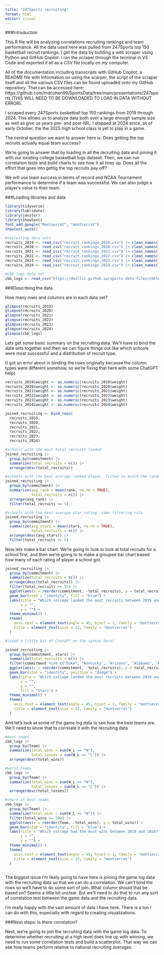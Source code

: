 ```yaml
---
title: "247Sports recruiting"
format: html
editor: visual
---
```


###Introduction

This R file will be analyzing correlations recruiting rankings and team performance. All the data used here was pulled from 247Sports top 150 basketball recruit rankings. I got the data by building a web scraper using Python and GitHub Copilot. I ran the scraper through the terminal in VS Code and exported it all as a CSV file locally on my computer.

All of the documentation including transcripts with GitHub Copilot, a README file with information on using the scarper, the script of the scraper itself and all the various CSV files can be found uploaded onto my GitHub repository. That can be accessed here: https://github.com/mdcohen99/SportsData/tree/main/presentations/247sports (THIS WILL NEED TO BE DOWNLOADED TO LOAD IN DATA WITHOUT ERROR).

I scraped every 247Sports basketball top 150 rankings from 2019 through 2024. This allows us to analyze data both over a large enough sample size as well as give us years pre- and post-NIL. I stopped at 2024 since, as of early October, the the 2025 high school class is yet to play in a game.

The central question we want to answer here is: Does getting the top recruits actually equal team success?

We're going to answer that by loading in all the recruiting data and joining it with our existing college basketball logs dataset. Then, we can run correlation tests and build charts to see how it all lines up. Does all the effort that goes into gettig the top recruits pay off?

We will use team success in terms of record and NCAA Tournament performance to determine if a team was successful. We can also judge a player's value to their team.

###Loading libraries and data

```r
library(tidyverse)
library(lubridate)
library(janitor)
library(showtext)
font_add_google("Montserrat", "montserrat")
showtext_auto()
```

```r
#recruiting data sets
recruits_2019 <- read_csv("recruit_rankings_2019.csv") |> clean_names()
recruits_2020 <- read_csv("recruit_rankings_2020.csv") |> clean_names()
recruits_2021 <- read_csv("recruit_rankings_2021.csv") |> clean_names()
recruits_2022 <- read_csv("recruit_rankings_2022.csv") |> clean_names()
recruits_2023 <- read_csv("recruit_rankings_2023.csv") |> clean_names()
recruits_2024 <- read_csv("recruit_rankings_2024.csv") |> clean_names()

#CBB logs data set
cbb_logs <- read_csv("https://dwillis.github.io/sports-data-files/cbblogs1525.csv")
```

###Describing the data

How many rows and columns are in each data set?

```r
glimpse(recruits_2019)
glimpse(recruits_2020)
glimpse(recruits_2021)
glimpse(recruits_2022)
glimpse(recruits_2023)
glimpse(recruits_2024)
glimpse(cbb_logs)
```

Lets get some basic summary on the recruiting data. We'll have to bind the data sets together and then we can figure things out like which schools were most successful and a distribution of recruit type.

(I got an error about in binding the rows originally because the column types were different somehow, so we're fixing that here with some ChatGPT help)

```r
recruits_2019$weight <- as.numeric(recruits_2019$weight)
recruits_2020$weight <- as.numeric(recruits_2020$weight)
recruits_2021$weight <- as.numeric(recruits_2021$weight)
recruits_2022$weight <- as.numeric(recruits_2022$weight)
recruits_2023$weight <- as.numeric(recruits_2023$weight)
recruits_2024$weight <- as.numeric(recruits_2024$weight)
```

```r
joined_recruiting <- bind_rows(
  recruits_2019,
  recruits_2020,
  recruits_2021,
  recruits_2022,
  recruits_2023,
  recruits_2024)
```

```r
#schools with the most total recruits landed 
joined_recruiting |> 
  group_by(commitment) |> 
  summarize(total_recruits = n()) |> 
  arrange(desc(total_recruits)) 

#schools with the best average ranked player, filted to avoid the random one off school that gets one guy
joined_recruiting |> 
  group_by(commitment) |> 
  summarize(avg_rank = mean(rank, na.rm = TRUE),
            total_recruits = n()) |> 
  arrange(avg_rank) |> 
  filter(total_recruits >= 5)

#schools with the best average star rating, same filtering rule
joined_recruiting |> 
  group_by(commitment) |> 
  summarize(avg_stars = mean(stars, na.rm = TRUE),
            total_recruits = n()) |> 
  arrange(desc(avg_stars)) |> 
  filter(total_recruits >= 5)
```

Now lets make a bar chart. We're going to look to look at total recruits for a school first, and then we're going to to make a grouped bar chart based how many of each rating of player a school got.

```r
joined_recruiting |> 
  group_by(commitment) |> 
  summarize(total_recruits = n()) |> 
  arrange(desc(total_recruits)) |> 
  filter(total_recruits >= 15) |> 
  ggplot(aes(x = reorder(commitment, -total_recruits), y = total_recruits)) +
  geom_bar(stat = "identity", fill = "blue") +
  labs(title = "Which college landed the most recruits between 2019 and 2024?",
       x = "",
       y = "") +
  theme_minimal() +
  theme(
    axis.text = element_text(angle = 45, hjust = 1, family = "montserrat"),
    title = element_text(size = 12, family = "montserrat")
  )
```

```r
#(used a little bit of ChatGPT on the syntax here)

joined_recruiting |> 
  group_by(commitment, stars) |> 
  summarize(total_recruits = n()) |> 
  filter(commitment %in% c("Duke", "Kentucky", "Arizona", "Alabama", "Kansas", "UConn", "North Carolina", "Illinois", "Michigan", "Tennessee", "Maryland")) |> 
  ggplot(aes(x = reorder(commitment, -total_recruits), y = total_recruits, fill = as.factor(stars))) +
  geom_bar(stat = "identity", position = "dodge") +
  labs(title = "Which college landed the most recruits between 2019 and 2024?",
       x = "",
       y = "",
       fill = "Stars") +
  theme_minimal() +
  theme(
    axis.text = element_text(angle = 45, hjust = 1, family = "montserrat"),
    title = element_text(size = 12, family = "montserrat")
  )
```

And let's look at some of the game log data to see how the best teams are. We'll need to know that to correlate it with the recruiting data

```r
#best teams
cbb_logs |> 
  group_by(Team) |> 
  summarize(total_wins = sum(W_L == "W"),
            total_losses = sum(W_L == "L")) |> 
  arrange(desc(total_wins)) 

#worst teams
cbb_logs |> 
  group_by(Team) |> 
  summarize(total_wins = sum(W_L == "W"),
            total_losses = sum(W_L == "L")) |> 
  arrange(desc(total_losses)) 

#chart of best teams
cbb_logs |> 
  group_by(Team) |> 
  summarize(total_wins = sum(W_L == "W")) |> 
  filter(total_wins >= 200) |>
  ggplot(aes(x = reorder(Team, -total_wins), y = total_wins)) +
  geom_bar(stat = "identity", fill = "blue") +
  labs(title = "Which college had the most wins between 2019 and 2024?",
       x = "",
       y = "") +
  theme_minimal() +
  theme(
    axis.text = element_text(angle = 45, hjust = 1, family = "montserrat"),
    title = element_text(size = 12, family = "montserrat")
  )
  
```

The biggest issue I'm likely going to have here is joining the game log data with the recruiting data so that we can do a correlation. We can't bind the rows so we'll have to do some sort of join. What column should that be based on? Seems a little bit unclear. But we'll need to do that to run any sort of correlation test between the game data and the recruiting data.

I'm really happy with the vast amount of data I have here. There is a ton I can do with this, especially with regard to creating visualizations.

###Next steps: Is there correlation?

Next, we're going to join the recruiting data with the game log data. To determine whether recruiting at a high level does line up with winning, we need to run some correlation tests and build a scatterplot. That way we can see how teams perform relative to national recruiting averages.

```r

```
